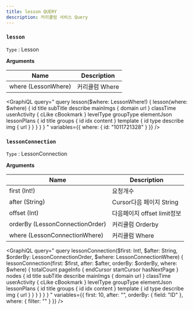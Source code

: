 ```yaml
---
title: lesson QUERY
description: 커리큘럼 서비스 Query
---
```



### `lesson`
`Type` : <Link to="/type/lesson/#Lesson/">Lesson</Link>

**Arguments**

| Name | Description |
| -------- | -------- | 
| where  (<Link to="/type/lesson/#LessonWhere">LessonWhere</Link>)  | 커리큘럼 Where  | 

<GraphiQL
    query="
        query lesson($where: LessonWhere!) {
            lesson(where: $where) {
                id
                title
                subTitle
                describe
                mainImgs {
                    domain
                    url
                }
                classTime
                userActivity {
                    cLike
                    cBookmark
                }
                levelType
                groupType
                elementJson
                lessonPlans {
                    id
                    title
                    groups {
                    id
                    idx
                    content 
                    }
                    template {
                    id
                    type
                    describe
                    img {
                        url
                    }
                    }
                }
            }
        }
    "
    variables={{
        where: {
            id: "1011721328"
        }
    }}
/>



### `lessonConnection`
`Type` : <Link to="/type/lesson/#LessonConnection/">LessonConnection</Link>

**Arguments**

| Name | Description |
| -------- | -------- | 
| first (Int!)  | 요청개수   | 
| after (String) | Cursor다음 페이지 String | 
| offset (Int) | 다음페이지 offset limit정보 |
| orderBy (<Link to="/type/lesson/#LessonConnectionOrder">LessonConnectionOrder</Link>)  | 커리큘럼 Orderby  | 
| where  (<Link to="/type/lesson/#LessonConnectionWhere">LessonConnectionWhere</Link>)  | 커리큘럼 Where  | 

<GraphiQL
    query="
        query lessonConnection($first: Int!, $after: String, $orderBy: LessonConnectionOrder, $where: LessonConnectionWhere) {
            lessonConnection(first: $first, after: $after, orderBy: $orderBy, where: $where) {
                totalCount
                pageInfo {
                    endCursor
                    startCursor
                    hasNextPage
                }
                nodes {
                    id
                    title
                    subTitle
                    describe
                    mainImgs {
                        domain
                        url
                    }
                    classTime
                    userActivity {
                        cLike
                        cBookmark
                    }
                    levelType
                    groupType
                    elementJson
                    lessonPlans {
                        id
                        title
                        groups {
                        id
                        idx
                        content 
                        }
                        template {
                        id
                        type
                        describe
                        img {
                            url
                        }
                        }
                    }
                }
            }
        }
    "
    variables={{
        first: 10,
        after: "",
        orderBy: {
            field: "ID"
        },
        where: {
            filter: ""
        }
    }}
/>

